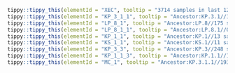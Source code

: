 



```r
tippy::tippy_this(elementId = "XEC", tooltip = "3714 samples in last 120 days.//Recombinant lineage of KS.1.1 (JN.1.13.1.1.1) and KP.3.3 (breakpoint 21738-22599), Europe (Germany), from #2717")
tippy::tippy_this(elementId = "KP_3_1_1", tooltip = "Ancestor:KP.3.1//10273 samples in last 120 days.//Alias of B.1.1.529.2.86.1.1.11.1.3.1.1, ORF1a:S4286C, C12616T, S:S31del, Spain, from sars-cov-2-variants/lineage-proposals#1563")
tippy::tippy_this(elementId = "LP_8_1", tooltip = "Ancestor:LP.8//175 samples in last 120 days.//Alias of B.1.1.529.2.86.1.1.11.1.1.1.3.8.1, S:R190S")
tippy::tippy_this(elementId = "LP_8_1_1", tooltip = "Ancestor:LP.8.1//0 samples in last 120 days.//Alias of B.1.1.529.2.86.1.1.11.1.1.1.3.8.1.1, S:K679R")
tippy::tippy_this(elementId = "KP_1_1", tooltip = "Ancestor:KP.1//13 samples in last 120 days.//Alias of B.1.1.529.2.86.1.1.11.1.1.1, S:R346T, from sars-cov-2-variants/lineage-proposals#1089")
tippy::tippy_this(elementId = "KS_1_1", tooltip = "Ancestor:KS.1//11 samples in last 120 days.//Alias of B.1.1.529.2.86.1.1.13.1.1.1, S:T22N, Singapore/Taiwan/Canada, from sars-cov-2-variants/lineage-proposals#1565")
tippy::tippy_this(elementId = "KP_3_3", tooltip = "Ancestor:KP.3//248 samples in last 120 days.//Alias of B.1.1.529.2.86.1.1.11.1.3.3, N:R204P, from sars-cov-2-variants/lineage-proposals#1531")
tippy::tippy_this(elementId = "KP_1_1_3", tooltip = "Ancestor:KP.1.1//181 samples in last 120 days.//Alias of B.1.1.529.2.86.1.1.11.1.1.1.3, C4999T, many with S:S31del, from sars-cov-2-variants/lineage-proposals#1502")
tippy::tippy_this(elementId = "MC_1", tooltip = "Ancestor:KP.3.1.1//1931 samples in last 120 days.//Alias of B.1.1.529.2.86.1.1.11.1.3.1.1.1, S:T572I, from sars-cov-2-variants/lineage-proposals#1638")
```
